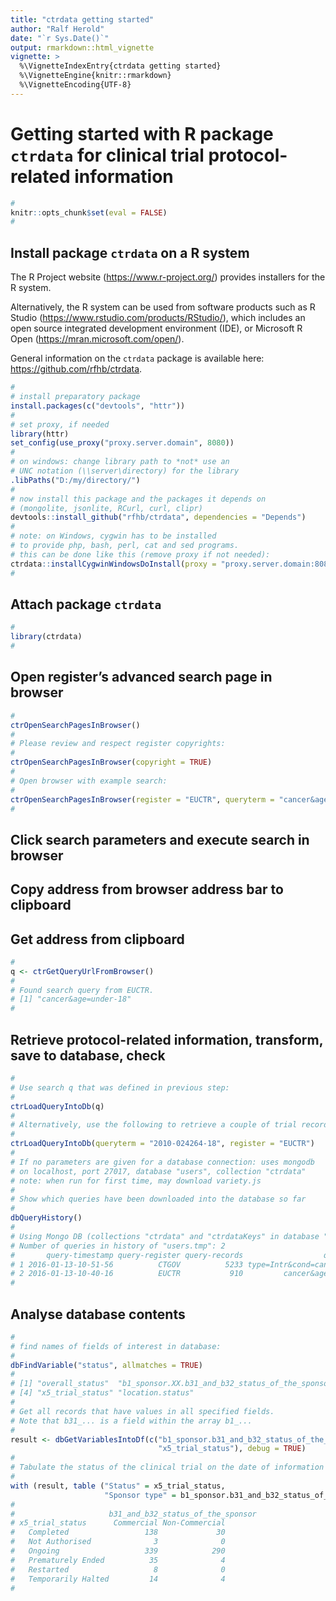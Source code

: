 ```yaml
---
title: "ctrdata getting started"
author: "Ralf Herold"
date: "`r Sys.Date()`"
output: rmarkdown::html_vignette
vignette: >
  %\VignetteIndexEntry{ctrdata getting started}
  %\VignetteEngine{knitr::rmarkdown}
  %\VignetteEncoding{UTF-8}
---
```


# Getting started with R package `ctrdata` for clinical trial protocol-related information

```r
#
knitr::opts_chunk$set(eval = FALSE)
#
```

## Install package `ctrdata` on a R system

The R Project website ([https://www.r-project.org/](https://www.r-project.org/)) provides installers for the R system. 

Alternatively, the R system can be used from software products such as R Studio ([https://www.rstudio.com/products/RStudio/](https://www.rstudio.com/products/RStudio/)), which includes an open source integrated development environment (IDE), or Microsoft R Open ([https://mran.microsoft.com/open/](https://mran.microsoft.com/open/)). 

General information on the `ctrdata` package is available here: [https://github.com/rfhb/ctrdata](https://github.com/rfhb/ctrdata). 

```r
# 
# install preparatory package
install.packages(c("devtools", "httr"))
#
# set proxy, if needed
library(httr)
set_config(use_proxy("proxy.server.domain", 8080))
#
# on windows: change library path to *not* use an 
# UNC notation (\\server\directory) for the library
.libPaths("D:/my/directory/")
#
# now install this package and the packages it depends on
# (mongolite, jsonlite, RCurl, curl, clipr)
devtools::install_github("rfhb/ctrdata", dependencies = "Depends")
#
# note: on Windows, cygwin has to be installed
# to provide php, bash, perl, cat and sed programs.
# this can be done like this (remove proxy if not needed): 
ctrdata::installCygwinWindowsDoInstall(proxy = "proxy.server.domain:8080") 
#
```


## Attach package `ctrdata`
```r
#
library(ctrdata)
#
```

## Open register's advanced search page in browser
```r
#
ctrOpenSearchPagesInBrowser()
#
# Please review and respect register copyrights:
#
ctrOpenSearchPagesInBrowser(copyright = TRUE)
#
# Open browser with example search:
#
ctrOpenSearchPagesInBrowser(register = "EUCTR", queryterm = "cancer&age=under-18")
#
```

## Click search parameters and execute search in browser 

## Copy address from browser address bar to clipboard

## Get address from clipboard
```r
#
q <- ctrGetQueryUrlFromBrowser()
#
# Found search query from EUCTR.
# [1] "cancer&age=under-18"
#
```

## Retrieve protocol-related information, transform, save to database, check
```r
#
# Use search q that was defined in previous step: 
#
ctrLoadQueryIntoDb(q)
#
# Alternatively, use the following to retrieve a couple of trial records: 
#
ctrLoadQueryIntoDb(queryterm = "2010-024264-18", register = "EUCTR")
#
# If no parameters are given for a database connection: uses mongodb
# on localhost, port 27017, database "users", collection "ctrdata"
# note: when run for first time, may download variety.js
#
# Show which queries have been downloaded into the database so far
#
dbQueryHistory()
#
# Using Mongo DB (collections "ctrdata" and "ctrdataKeys" in database "users" on "localhost").
# Number of queries in history of "users.tmp": 2
#       query-timestamp query-register query-records                  query-term
# 1 2016-01-13-10-51-56          CTGOV          5233 type=Intr&cond=cancer&age=0
# 2 2016-01-13-10-40-16          EUCTR           910         cancer&age=under-18
#
```

## Analyse database contents
```r
#
# find names of fields of interest in database:
#
dbFindVariable("status", allmatches = TRUE)
#
# [1] "overall_status"  "b1_sponsor.XX.b31_and_b32_status_of_the_sponsor" "p_end_of_trial_status"                          
# [4] "x5_trial_status" "location.status"                                 "location.XX.status"
#
# Get all records that have values in all specified fields.
# Note that b31_... is a field within the array b1_...
#
result <- dbGetVariablesIntoDf(c("b1_sponsor.b31_and_b32_status_of_the_sponsor", 
                                 "x5_trial_status"), debug = TRUE)
#
# Tabulate the status of the clinical trial on the date of information retrieval
#
with (result, table ("Status" = x5_trial_status, 
                     "Sponsor type" = b1_sponsor.b31_and_b32_status_of_the_sponsor))
#
#                     b31_and_b32_status_of_the_sponsor
# x5_trial_status      Commercial Non-Commercial
#   Completed                 138             30
#   Not Authorised              3              0
#   Ongoing                   339            290
#   Prematurely Ended          35              4
#   Restarted                   8              0
#   Temporarily Halted         14              4
#
```
